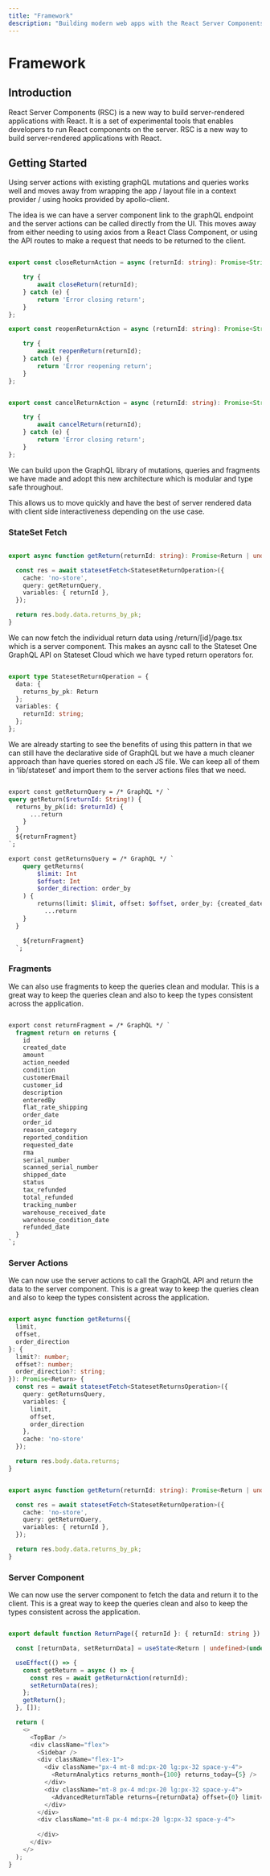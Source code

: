 ```yaml
---
title: "Framework"
description: "Building modern web apps with the React Server Components (RSC) framework"
---
```


# Framework

## Introduction

React Server Components (RSC) is a new way to build server-rendered applications with React. It is a set of experimental tools that enables developers to run React components on the server. RSC is a new way to build server-rendered applications with React. 

## Getting Started

Using server actions with existing graphQL mutations and queries works well and moves away from wrapping the app / layout file in a context provider / using hooks provided by apollo-client.

The idea is we can have a server component link to the graphQL endpoint and the server actions can be called directly from the UI. This moves away from either needing to using axios from a React Class Component, or using the API routes to make a request that needs to be returned to the client.

```typescript

export const closeReturnAction = async (returnId: string): Promise<String | undefined> => {

    try {
        await closeReturn(returnId);
    } catch (e) {
        return 'Error closing return';
    }
};

export const reopenReturnAction = async (returnId: string): Promise<String | undefined> => {

    try {
        await reopenReturn(returnId);
    } catch (e) {
        return 'Error reopening return';
    }
};


export const cancelReturnAction = async (returnId: string): Promise<String | undefined> => {

    try {
        await cancelReturn(returnId);
    } catch (e) {
        return 'Error closing return';
    }
};

```

We can build upon the GraphQL library of mutations, queries and fragments we have made and adopt this new architecture which is modular and type safe throughout.

This allows us to move quickly and have the best of server rendered data with client side interactiveness depending on the use case.

### StateSet Fetch

```typescript

export async function getReturn(returnId: string): Promise<Return | undefined> {

  const res = await statesetFetch<StatesetReturnOperation>({
    cache: 'no-store',
    query: getReturnQuery,
    variables: { returnId },
  });

  return res.body.data.returns_by_pk;
}

```

We can now fetch the individual return data using /return/[id]/page.tsx which is a server component. This makes an aysnc call to the Stateset One GraphQL API on Stateset Cloud which we have typed return operators for.


```typescript

export type StatesetReturnOperation = {
  data: {
    returns_by_pk: Return
  };
  variables: {
    returnId: string;
  };
};

```

We are already starting to see the benefits of using this pattern in that we can still have the declarative side of GraphQL but we have a much cleaner approach than have queries stored on each JS file. We can keep all of them in ‘lib/stateset’ and import them to the server actions files that we need.

```graphQL

export const getReturnQuery = /* GraphQL */ `
query getReturn($returnId: String!) {
  returns_by_pk(id: $returnId) {
      ...return
    }
  }
  ${returnFragment}
`;

export const getReturnsQuery = /* GraphQL */ `
    query getReturns(
        $limit: Int
        $offset: Int
        $order_direction: order_by
    ) {
        returns(limit: $limit, offset: $offset, order_by: {created_date: $order_direction}) {
          ...return
    }
  }

    ${returnFragment}
  `;

```

### Fragments

We can also use fragments to keep the queries clean and modular. This is a great way to keep the queries clean and also to keep the types consistent across the application.

```graphQL

export const returnFragment = /* GraphQL */ `
  fragment return on returns {
    id
    created_date
    amount
    action_needed
    condition
    customerEmail
    customer_id
    description
    enteredBy
    flat_rate_shipping
    order_date
    order_id
    reason_category
    reported_condition
    requested_date
    rma
    serial_number
    scanned_serial_number
    shipped_date
    status
    tax_refunded
    total_refunded
    tracking_number
    warehouse_received_date
    warehouse_condition_date
    refunded_date
  }
`;

```

### Server Actions

We can now use the server actions to call the GraphQL API and return the data to the server component. This is a great way to keep the queries clean and also to keep the types consistent across the application.

```typescript

export async function getReturns({
  limit,
  offset,
  order_direction
}: {
  limit?: number;
  offset?: number;
  order_direction?: string;
}): Promise<Return> {
  const res = await statesetFetch<StatesetReturnsOperation>({
    query: getReturnsQuery,
    variables: {
      limit,
      offset,
      order_direction
    },
    cache: 'no-store'
  });

  return res.body.data.returns;
}


export async function getReturn(returnId: string): Promise<Return | undefined> {

  const res = await statesetFetch<StatesetReturnOperation>({
    cache: 'no-store',
    query: getReturnQuery,
    variables: { returnId },
  });

  return res.body.data.returns_by_pk;
}

```

### Server Component

We can now use the server component to fetch the data and return it to the client. This is a great way to keep the queries clean and also to keep the types consistent across the application.

```typescript

export default function ReturnPage({ returnId }: { returnId: string }) {

  const [returnData, setReturnData] = useState<Return | undefined>(undefined);

  useEffect(() => {
    const getReturn = async () => {
      const res = await getReturnAction(returnId);
      setReturnData(res);
    };
    getReturn();
  }, []);

  return (
    <>
      <TopBar />
      <div className="flex">
        <Sidebar />
        <div className="flex-1">
          <div className="px-4 mt-8 md:px-20 lg:px-32 space-y-4">
            <ReturnAnalytics returns_month={100} returns_today={5} />
          </div>
          <div className="mt-8 px-4 md:px-20 lg:px-32 space-y-4">
            <AdvancedReturnTable returns={returnData} offset={0} limit={20} />
          </div>
        </div>
        <div className="mt-8 px-4 md:px-20 lg:px-32 space-y-4">
            
        </div>
      </div>
    </>
  );
}

```